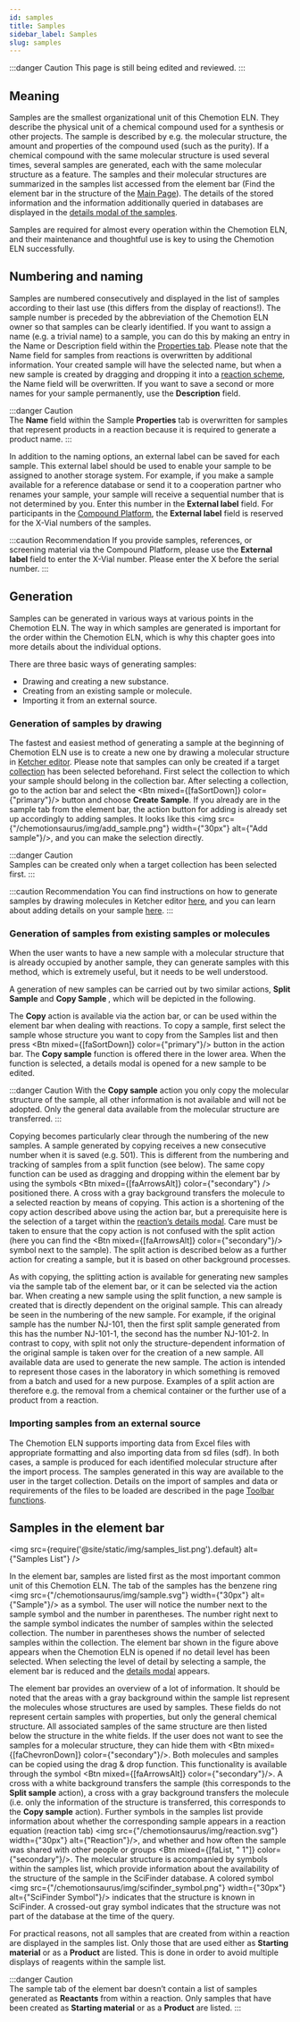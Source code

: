 ```yaml
---
id: samples
title: Samples
sidebar_label: Samples
slug: samples
---
```



:::danger Caution 
This page is still being edited and reviewed.
::: 

## Meaning 

Samples are the smallest organizational unit of this Chemotion ELN. They describe the physical unit of a chemical compound used for a synthesis or other projects. The sample is described by e.g. the molecular structure, the amount and properties of the compound used (such as the purity). If a chemical compound with the same molecular structure is used several times, several samples are generated, each with the same molecular structure as a feature. The samples and their molecular structures are summarized in the samples list accessed from the element bar (Find the element bar in the structure of the [Main Page](structure)). The details of the stored information and the information additionally queried in databases are displayed in the [details modal of the samples](https://eln.chemotion.net/chemotionsaurus/docs/eln/details_modal#details-modal-for-samples).    

Samples are required for almost every operation within the Chemotion ELN, and their maintenance and thoughtful use is key to using the Chemotion ELN successfully. 

## Numbering and naming 

Samples are numbered consecutively and displayed in the list of samples according to their last use (this differs from the display of reactions!). The sample number is preceded by the abbreviation of the Chemotion ELN owner so that samples can be clearly identified. If you want to assign a name (e.g. a trivial name) to a sample, you can do this by making an entry in the Name or Description field within the [Properties tab](https://eln.chemotion.net/chemotionsaurus/docs/eln/details_modal#properties-tab). Please note that the Name field for samples from reactions is overwritten by additional information. Your created sample will have the selected name, but when a new sample is created by dragging and dropping it into a [reaction scheme](https://eln.chemotion.net/chemotionsaurus/docs/eln/details_modal#scheme-tab), the Name field will be overwritten. If you want to save a second or more names for your sample permanently, use the <b>Description</b> field.  

:::danger Caution  
The <b>Name</b> field within the Sample <b>Properties</b> tab is overwritten for samples that represent products in a reaction because it is required to generate a product name. 
::: 

In addition to the naming options, an external label can be saved for each sample. This external label should be used to enable your sample to be assigned to another storage system. For example, if you make a sample available for a reference database or send it to a cooperation partner who renames your sample, your sample will receive a sequential number that is not determined by you. Enter this number in the <b>External label</b> field. For participants in the [Compound Platform](https://www.complat.kit.edu/), the <b>External label</b> field is reserved for the X-Vial numbers of the samples. 

:::caution Recommendation 
If you provide samples, references, or screening material via the Compound Platform, please use the <b>External label</b> field to enter the X-Vial number. 
Please enter the X before the serial number. 
::: 

## Generation  

Samples can be generated in various ways at various points in the Chemotion ELN. The way in which samples are generated is important for the order within the Chemotion ELN, which is why this chapter goes into more details about the individual options.  

There are three basic ways of generating samples: 
- Drawing and creating a new substance. 
- Creating from an existing sample or molecule. 
- Importing it from an external source. 

### Generation of samples by drawing  

The fastest and easiest method of generating a sample at the beginning of Chemotion ELN use is to create a new one by drawing a molecular structure in [Ketcher editor](https://eln.chemotion.net/chemotionsaurus/docs/eln/Ketcher). Please note that samples can only be created if a target [collection](https://eln.chemotion.net/chemotionsaurus/docs/eln/collections) has been selected beforehand. First select the collection to which your sample should belong in the collection bar. After selecting a collection, go to the action bar and select the <Btn mixed={[faSortDown]} color={"primary"}/> button and choose <b>Create Sample</b>. If you already are in the sample tab from the element bar, the action button for adding is already set up accordingly to adding samples. It looks like this <img src={"/chemotionsaurus/img/add_sample.png"} width={"30px"} alt={"Add sample"}/>, and you can make the selection directly. 

:::danger Caution  
Samples can be created only when a target collection has been selected first. 
::: 

:::caution Recommendation 
You can find instructions on how to generate samples by drawing molecules in Ketcher editor [here](https://eln.chemotion.net/chemotionsaurus/docs/eln/Ketcher), and you can learn about adding details on your sample [here](https://eln.chemotion.net/chemotionsaurus/docs/eln/details_modal#details-modal-for-samples). 
:::    

### Generation of samples from existing samples or molecules 

When the user wants to have a new sample with a molecular structure that is already occupied by another sample, they can generate samples with this method, which is extremely useful, but it needs to be well understood. 

A generation of new samples can be carried out by two similar actions, <b>Split Sample</b> and <b>Copy Sample </b>, which will be depicted in the following. 

The <b>Copy</b> action is available via the action bar, or can be used within the element bar when dealing with reactions. To copy a sample, first select the sample whose structure you want to copy from the Samples list and then press <Btn mixed={[faSortDown]} color={"primary"}/> button in the action bar. The <b>Copy sample</b> function is offered there in the lower area. When the function is selected, a details modal is opened for a new sample to be edited.  

:::danger Caution 
With the <b>Copy sample</b> action you only copy the molecular structure of the sample, all other information is not available and will not be adopted. Only the general data available from the molecular structure are transferred. 
::: 

Copying  becomes particularly clear through the numbering of the new samples. A sample generated by copying receives a new consecutive number when it is saved (e.g. 501). This is different from the numbering and tracking of samples from a split function (see below). The same copy function can be used as dragging and dropping within the element bar by using the symbols <Btn mixed={[faArrowsAlt]} color={"secondary"} /> positioned there. A cross with a gray background transfers the molecule to a selected reaction by means of copying. This action is a shortening of the copy action described above using the action bar, but a prerequisite here is the selection of a target within the [reaction’s details modal](https://eln.chemotion.net/chemotionsaurus/docs/eln/details_modal#details-modal-for-reactions). Care must be taken to ensure that the copy action is not confused with the split action (here you can find the <Btn mixed={[faArrowsAlt]} color={"secondary"}/> symbol next to the sample). The split action is described below as a further action for creating a sample, but it is based on other background processes. 

As with copying, the splitting action is available for generating new samples via the sample tab of the element bar, or it can be selected via the action bar. When creating a new sample using the split function, a new sample is created that is directly dependent on the original sample. This can already be seen in the numbering of the new sample. For example, if the original sample has the number NJ-101, then the first split sample generated from this has the number NJ-101-1, the second has the number NJ-101-2. In contrast to copy, with split not only the structure-dependent information of the original sample is taken over for the creation of a new sample. All available data are used to generate the new sample. The action is intended to represent those cases in the laboratory in which something is removed from a batch and used for a new purpose. Examples of a split action are therefore e.g. the removal from a chemical container or the further use of a product from a reaction. 

### Importing samples from an external source

The Chemotion ELN supports importing data from Excel files with appropriate formatting and also importing data from sd files (sdf). In both cases, a sample is produced for each identified molecular structure after the import process. The samples generated in this way are available to the user in the target collection. Details on the import of samples and data or requirements of the files to be loaded are described in the page [Toolbar functions](https://eln.chemotion.net/chemotionsaurus/docs/eln/toolbar_functions#import-samples-to-a-certain-eln-collection). 

## Samples in the element bar 

<img src={require('@site/static/img/samples_list.png').default} alt={"Samples List"} />

In the element bar, samples are listed first as the most important common unit of this Chemotion ELN. The tab of the samples has the benzene ring <img src={"/chemotionsaurus/img/sample.svg"} width={"30px"} alt={"Sample"}/> as a symbol. The user will notice the number next to the sample symbol and the number in parentheses. The number right next to the sample symbol indicates the number of samples within the selected collection. The number in parentheses shows the number of selected samples within the collection. The element bar shown in the figure above appears when the Chemotion ELN is opened if no detail level has been selected. When selecting the level of detail by selecting a sample, the element bar is reduced and the [details modal](https://eln.chemotion.net/chemotionsaurus/docs/eln/details_modal#details-modal-for-samples) appears. 

The element bar provides an overview of a lot of information. It should be noted that the areas with a gray background within the sample list represent the molecules whose structures are used by samples. These fields do not represent certain samples with properties, but only the general chemical structure. All associated samples of the same structure are then listed below the structure in the white fields. If the user does not want to see the samples for a molecular structure, they can hide them with <Btn mixed={[faChevronDown]} color={"secondary"}/>. Both molecules and samples can be copied using the drag & drop function. This functionality is available through the symbol <Btn mixed={[faArrowsAlt]} color={"secondary"}/>. A cross with a white background transfers the sample (this corresponds to the <b>Split sample</b> action), a cross with a gray background transfers the molecule (i.e. only the information of the structure is transferred, this corresponds to the <b>Copy sample</b> action). Further symbols in the samples list provide information about whether the corresponding sample appears in a reaction equation (reaction tab) <img src={"/chemotionsaurus/img/reaction.svg"} width={"30px"} alt={"Reaction"}/>, and whether and how often the sample was shared with other people or groups <Btn mixed={[faList, " 1"]} color={"secondary"}/>. The molecular structure is accompanied by symbols within the samples list, which provide information about the availability of the structure of the sample in the SciFinder database. A colored symbol <img src={"/chemotionsaurus/img/scifinder_symbol.png"} width={"30px"} alt={"SciFinder Symbol"}/> indicates that the structure is known in SciFinder. A crossed-out gray symbol indicates that the structure was not part of the database at the time of the query. 

For practical reasons, not all samples that are created from within a reaction are displayed in the samples list. Only those that are used either as <b>Starting material</b> or as a <b>Product</b> are listed. This is done in order to avoid multiple displays of reagents within the sample list.  

:::danger Caution  
The sample tab of the element bar doesn’t contain a list of samples generated as <b>Reactants</b> from within a reaction. Only samples that have been created as <b>Starting material</b> or as a <b>Product</b> are listed. 
::: 

